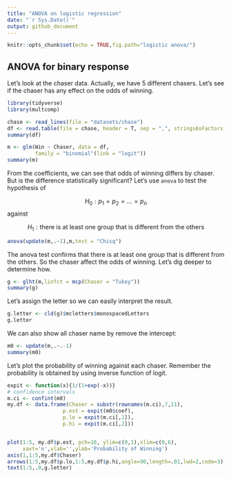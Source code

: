 ```yaml
---
title: "ANOVA on logistic regression"
date: "`r Sys.Date()`"
output: github_document
---
```


```r
knitr::opts_chunk$set(echo = TRUE,fig.path="logistic anova/")
```

## ANOVA for binary response
Let's look at the chaser data. Actually, we have 5 different chasers. Let's see if the chaser has any effect on the odds of winning.

```r
library(tidyverse)
library(multcomp)
```

```r
chase <- read_lines(file = "datasets/chase")
df <- read.table(file = chase, header = T, sep = ",", stringsAsFactors = T)
summary(df)
```

```r
m <- glm(Win ~ Chaser, data = df,
         family = "binomial"(link = "logit"))
summary(m)
```

From the coefficients, we can see that odds of winning differs by chaser. But is the difference statistically significant? Let's use `anova` to test the hypothesis of

$$
H_0: p_1 = p_2 = \dots = p_n
$$
against

$$
H_1: \text{there is at least one group that is different from the others}
$$

```r
anova(update(m,.~1),m,test = "Chisq")
```

The anova test confirms that there is at least one group that is different from the others. So the chaser affect the odds of winning. Let's dig deeper to determine how.

```r
g <- glht(m,linfct = mcp(Chaser = "Tukey"))
summary(g)
```

Let's assign the letter so we can easily interpret the result.
```r
g.letter <- cld(g)$mcletters$monospacedLetters
g.letter
```

We can also show all chaser name by remove the intercept:
```r
m0 <- update(m,.~.-1)
summary(m0)
```

Let's plot the probability of winning against each chaser. Remember the probability is obtained by using inverse function of logit.

```r
expit <- function(x){1/(1+exp(-x))}
# confidence intervals
m.ci <- confint(m0)
my.df <- data.frame(Chaser = substr(rownames(m.ci),7,11),
                  p.est = expit(m0$coef),
                  p.lo = expit(m.ci[,1]),
                  p.hi = expit(m.ci[,2]))


plot(1:5, my.df$p.est, pch=16, ylim=c(0,1),xlim=c(0,6),
     xaxt='n',xlab='',ylab='Probability of Winning')
axis(1,1:5,my.df$Chaser)
arrows(1:5,my.df$p.lo,1:5,my.df$p.hi,angle=90,length=.01,lwd=2,code=3)
text(1:5,.8,g.letter)
```


